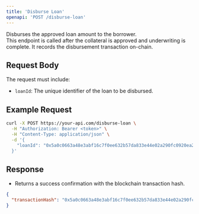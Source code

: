 ```yaml
---
title: 'Disburse Loan'
openapi: 'POST /disburse-loan'
---
```


Disburses the approved loan amount to the borrower.  
This endpoint is called after the collateral is approved and underwriting is complete. It records the disbursement transaction on-chain.

## Request Body

The request must include:

- `loanId`: The unique identifier of the loan to be disbursed.

## Example Request

```bash
curl -X POST https://your-api.com/disburse-loan \
  -H "Authorization: Bearer <token>" \
  -H "Content-Type: application/json" \
  -d '{
    "loanId": "0x5a0c0663a48e3abf16c7f0ee632b57da833e44e02a290fc0920ea2858da31f73"
  }'
```

## Response

- Returns a success confirmation with the blockchain transaction hash.

```json
{
  "transactionHash": "0x5a0c0663a48e3abf16c7f0ee632b57da833e44e02a290fc0920ea2858da31f73"
}
```
